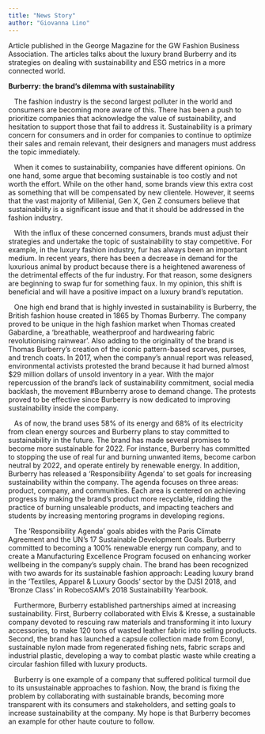 ```yaml
---
title: "News Story"
author: "Giovanna Lino"
---
```


Article published in the George Magazine for the GW Fashion Business Association. The articles talks about the luxury brand Burberry and its strategies on dealing with sustainability and ESG metrics in a more connected world.

**Burberry: the brand's dilemma with sustainability**

   The fashion industry is the second largest polluter in the world and consumers are becoming more aware of this. There has been a push to prioritize companies that acknowledge the value of sustainability, and hesitation to support those that fail to address it. Sustainability is a primary concern for consumers and in order for companies to continue to optimize their sales and remain relevant, their designers and managers must address the topic immediately.

   When it comes to sustainability, companies have different opinions. On one hand, some argue that becoming sustainable is too costly and not worth the effort. While on the other hand, some brands view this extra cost as something that will be compensated by new clientele. However, it seems that the vast majority of Millenial, Gen X, Gen Z consumers believe that sustainability is a significant issue and that it should be addressed in the fashion industry. 

   With the influx of these concerned consumers, brands must adjust their strategies and undertake the topic of sustainability to stay competitive. For example, in the luxury fashion industry, fur has always been an important medium. In recent years, there has been a decrease in demand for the luxurious animal by product because there is a heightened awareness of the detrimental effects of the fur industry. For that reason, some designers are beginning to swap fur for something faux. In my opinion, this shift is beneficial and will have a positive impact on a luxury brand's reputation.\

   One high end brand that is highly invested in sustainability is Burberry, the British fashion house created in 1865 by Thomas Burberry. The company proved to be unique in the high fashion market when Thomas created Gabardine, a 'breathable, weatherproof and hardwearing fabric revolutionising rainwear'. Also adding to the originality of the brand is Thomas Burberry's creation of the iconic pattern-based scarves, purses, and trench coats. In 2017, when the company's annual report was released, environmental activists protested the brand because it had burned almost \$29 million dollars of unsold inventory in a year. With the major repercussion of the brand's lack of sustainability commitment, social media backlash, the movement #Burnberry arose to demand change. The protests proved to be effective since Burberry is now dedicated to improving sustainability inside the company.\

   As of now, the brand uses 58% of its energy and 68% of its electricity from clean energy sources and Burberry plans to stay committed to sustainability in the future. The brand has made several promises to become more sustainable for 2022. For instance, Burberry has committed to stopping the use of real fur and burning unwanted items, become carbon neutral by 2022, and operate entirely by renewable energy. In addition, Burberry has released a 'Responsibility Agenda' to set goals for increasing sustainability within the company. The agenda focuses on three areas: product, company, and communities. Each area is centered on achieving progress by making the brand's product more recyclable, ridding the practice of burning unsaleable products, and impacting teachers and students by increasing mentoring programs in developing regions.\

   The 'Responsibility Agenda' goals abides with the Paris Climate Agreement and the UN's 17 Sustainable Development Goals. Burberry committed to becoming a 100% renewable energy run company, and to create a Manufacturing Excellence Program focused on enhancing worker wellbeing in the company's supply chain. The brand has been recognized with two awards for its sustainable fashion approach: Leading luxury brand in the 'Textiles, Apparel & Luxury Goods' sector by the DJSI 2018, and 'Bronze Class' in RobecoSAM's 2018 Sustainability Yearbook.\

   Furthermore, Burberry established partnerships aimed at increasing sustainability. First, Burberry collaborated with Elvis & Kresse, a sustainable company devoted to rescuing raw materials and transforming it into luxury accessories, to make 120 tons of wasted leather fabric into selling products. Second, the brand has launched a capsule collection made from Econyl, sustainable nylon made from regenerated fishing nets, fabric scraps and industrial plastic, developing a way to combat plastic waste while creating a circular fashion filled with luxury products.

   Burberry is one example of a company that suffered political turmoil due to its unsustainable approaches to fashion. Now, the brand is fixing the problem by collaborating with sustainable brands, becoming more transparent with its consumers and stakeholders, and setting goals to increase sustainability at the company. My hope is that Burberry becomes an example for other haute couture to follow.

\
